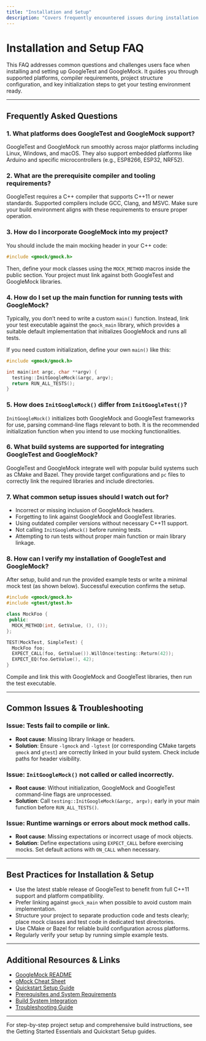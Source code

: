 ```yaml
---
title: "Installation and Setup"
description: "Covers frequently encountered issues during installation and configuration of GoogleTest and GoogleMock, including supported platforms, compiler requirements, and initial project setup. Offers clear guidance and links to relevant resources for a seamless onboarding experience."
---
```


# Installation and Setup FAQ

This FAQ addresses common questions and challenges users face when installing and setting up GoogleTest and GoogleMock. It guides you through supported platforms, compiler requirements, project structure configuration, and key initialization steps to get your testing environment ready.

---

## Frequently Asked Questions

### 1. What platforms does GoogleTest and GoogleMock support?
GoogleTest and GoogleMock run smoothly across major platforms including Linux, Windows, and macOS. They also support embedded platforms like Arduino and specific microcontrollers (e.g., ESP8266, ESP32, NRF52).

### 2. What are the prerequisite compiler and tooling requirements?
GoogleTest requires a C++ compiler that supports C++11 or newer standards. Supported compilers include GCC, Clang, and MSVC. Make sure your build environment aligns with these requirements to ensure proper operation.

### 3. How do I incorporate GoogleMock into my project?
You should include the main mocking header in your C++ code:

```cpp
#include <gmock/gmock.h>
```

Then, define your mock classes using the `MOCK_METHOD` macros inside the public section. Your project must link against both GoogleTest and GoogleMock libraries.

### 4. How do I set up the main function for running tests with GoogleMock?
Typically, you don’t need to write a custom `main()` function. Instead, link your test executable against the `gmock_main` library, which provides a suitable default implementation that initializes GoogleMock and runs all tests.

If you need custom initialization, define your own `main()` like this:

```cpp
#include <gmock/gmock.h>

int main(int argc, char **argv) {
  testing::InitGoogleMock(&argc, argv);
  return RUN_ALL_TESTS();
}
```

### 5. How does `InitGoogleMock()` differ from `InitGoogleTest()`?
`InitGoogleMock()` initializes both GoogleMock and GoogleTest frameworks for use, parsing command-line flags relevant to both. It is the recommended initialization function when you intend to use mocking functionalities.

### 6. What build systems are supported for integrating GoogleTest and GoogleMock?
GoogleTest and GoogleMock integrate well with popular build systems such as CMake and Bazel. They provide target configurations and `pc` files to correctly link the required libraries and include directories.

### 7. What common setup issues should I watch out for?
- Incorrect or missing inclusion of GoogleMock headers.
- Forgetting to link against GoogleMock and GoogleTest libraries.
- Using outdated compiler versions without necessary C++11 support.
- Not calling `InitGoogleMock()` before running tests.
- Attempting to run tests without proper main function or main library linkage.

### 8. How can I verify my installation of GoogleTest and GoogleMock?
After setup, build and run the provided example tests or write a minimal mock test (as shown below). Successful execution confirms the setup.

```cpp
#include <gmock/gmock.h>
#include <gtest/gtest.h>

class MockFoo {
 public:
  MOCK_METHOD(int, GetValue, (), ());
};

TEST(MockTest, SimpleTest) {
  MockFoo foo;
  EXPECT_CALL(foo, GetValue()).WillOnce(testing::Return(42));
  EXPECT_EQ(foo.GetValue(), 42);
}
```

Compile and link this with GoogleMock and GoogleTest libraries, then run the test executable.

---

## Common Issues & Troubleshooting

### Issue: Tests fail to compile or link.
- **Root cause**: Missing library linkage or headers.
- **Solution**: Ensure `-lgmock` and `-lgtest` (or corresponding CMake targets `gmock` and `gtest`) are correctly linked in your build system. Check include paths for header visibility.

### Issue: `InitGoogleMock()` not called or called incorrectly.
- **Root cause**: Without initialization, GoogleMock and GoogleTest command-line flags are unprocessed.
- **Solution**: Call `testing::InitGoogleMock(&argc, argv);` early in your main function before `RUN_ALL_TESTS()`.

### Issue: Runtime warnings or errors about mock method calls.
- **Root cause**: Missing expectations or incorrect usage of mock objects.
- **Solution**: Define expectations using `EXPECT_CALL` before exercising mocks. Set default actions with `ON_CALL` when necessary.

---

## Best Practices for Installation & Setup

- Use the latest stable release of GoogleTest to benefit from full C++11 support and platform compatibility.
- Prefer linking against `gmock_main` when possible to avoid custom main implementation.
- Structure your project to separate production code and tests clearly; place mock classes and test code in dedicated test directories.
- Use CMake or Bazel for reliable build configuration across platforms.
- Regularly verify your setup by running simple example tests.

---

## Additional Resources & Links

- [GoogleMock README](https://github.com/google/googletest/blob/main/googlemock/README.md)
- [gMock Cheat Sheet](https://google.github.io/googletest/gmock_cheat_sheet.html)
- [Quickstart Setup Guide](https://google.github.io/googletest/guides/getting-started-workflows/quickstart-setup.html)
- [Prerequisites and System Requirements](https://google.github.io/googletest/getting-started/essentials/prerequisites-requirements.html)
- [Build System Integration](https://google.github.io/googletest/guides/integration-advanced-optimization/build-systems-and-integration.html)
- [Troubleshooting Guide](https://google.github.io/googletest/getting-started/first-run-validation/troubleshooting-common-issues.html)

---

For step-by-step project setup and comprehensive build instructions, see the Getting Started Essentials and Quickstart Setup guides.

